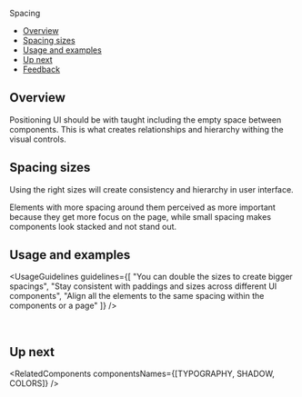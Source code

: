 
<Meta title="Foundations/Spacing" />

<ComponentNameDecorator withFoundationBackground>Spacing</ComponentNameDecorator>

- [Overview](#overview)
- [Spacing sizes](#spacing-sizes)
- [Usage and examples](#usage-and-examples)
- [Up next](#up-next)
- [Feedback](#feedback)

## Overview

Positioning UI should be with taught including the empty space between components.
This is what creates relationships and hierarchy withing the visual controls.

## Spacing sizes

Using the right sizes will create consistency and hierarchy in user interface.

<SpacingSizes />

<Tip title="Applying spacing">
  Elements with more spacing around them perceived as more important because they get more focus on the page, while
  small spacing makes components look stacked and not stand out.
</Tip>

## Usage and examples

<UsageGuidelines
  guidelines={[
    "You can double the sizes to create bigger spacings",
    "Stay consistent with paddings and sizes across different UI components",
    "Align all the elements to the same spacing within the components or a page"
  ]}
/>

<Frame className="monday-storybook-spacing_image-container">
  <img className="monday-storybook-spacing_image--menu" src={menuExample} alt="" />
</Frame>

<Frame className="monday-storybook-spacing_image-container">
  <img className="monday-storybook-spacing_image--toolbar" src={toolbarExample} alt="" />
</Frame>

<Frame className="monday-storybook-spacing_image-container ">
  <img className="monday-storybook-spacing_image--tipseen" src={tipseenExample} alt="" />
</Frame>

## Up next

<RelatedComponents componentsNames={[TYPOGRAPHY, SHADOW, COLORS]} />
